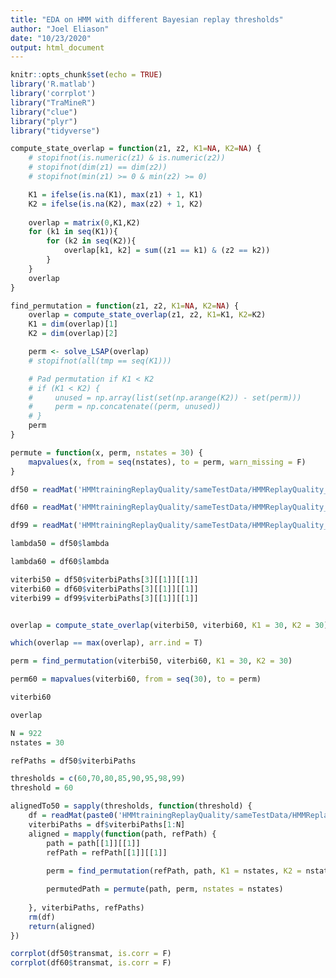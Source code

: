 ```yaml
---
title: "EDA on HMM with different Bayesian replay thresholds"
author: "Joel Eliason"
date: "10/23/2020"
output: html_document
---
```


```r
knitr::opts_chunk$set(echo = TRUE)
library('R.matlab')
library('corrplot')
library("TraMineR")
library("clue")
library("plyr")
library("tidyverse")
```


```r
compute_state_overlap = function(z1, z2, K1=NA, K2=NA) {
    # stopifnot(is.numeric(z1) & is.numeric(z2))
    # stopifnot(dim(z1) == dim(z2))
    # stopifnot(min(z1) >= 0 & min(z2) >= 0)

    K1 = ifelse(is.na(K1), max(z1) + 1, K1)
    K2 = ifelse(is.na(K2), max(z2) + 1, K2)
    
    overlap = matrix(0,K1,K2)
    for (k1 in seq(K1)){
        for (k2 in seq(K2)){
            overlap[k1, k2] = sum((z1 == k1) & (z2 == k2))
        }
    }
    overlap
}

find_permutation = function(z1, z2, K1=NA, K2=NA) {
    overlap = compute_state_overlap(z1, z2, K1=K1, K2=K2)
    K1 = dim(overlap)[1]
    K2 = dim(overlap)[2]

    perm <- solve_LSAP(overlap)
    # stopifnot(all(tmp == seq(K1)))

    # Pad permutation if K1 < K2
    # if (K1 < K2) {
    #     unused = np.array(list(set(np.arange(K2)) - set(perm)))
    #     perm = np.concatenate((perm, unused))
    # }
    perm
}

permute = function(x, perm, nstates = 30) {
    mapvalues(x, from = seq(nstates), to = perm, warn_missing = F)
}
```


```r
df50 = readMat('HMMtrainingReplayQuality/sameTestData/HMMReplayQuality_50.mat')

df60 = readMat('HMMtrainingReplayQuality/sameTestData/HMMReplayQuality_60.mat')

df99 = readMat('HMMtrainingReplayQuality/sameTestData/HMMReplayQuality_99.mat')

```

```r
lambda50 = df50$lambda

lambda60 = df60$lambda

viterbi50 = df50$viterbiPaths[3][[1]][[1]]
viterbi60 = df60$viterbiPaths[3][[1]][[1]]
viterbi99 = df99$viterbiPaths[3][[1]][[1]]


overlap = compute_state_overlap(viterbi50, viterbi60, K1 = 30, K2 = 30)

which(overlap == max(overlap), arr.ind = T)

perm = find_permutation(viterbi50, viterbi60, K1 = 30, K2 = 30)

perm60 = mapvalues(viterbi60, from = seq(30), to = perm)

viterbi60

overlap

```

```r
N = 922
nstates = 30

refPaths = df50$viterbiPaths

thresholds = c(60,70,80,85,90,95,98,99)
threshold = 60

alignedTo50 = sapply(thresholds, function(threshold) {
    df = readMat(paste0('HMMtrainingReplayQuality/sameTestData/HMMReplayQuality_',threshold,'.mat'))
    viterbiPaths = df$viterbiPaths[1:N]
    aligned = mapply(function(path, refPath) {
        path = path[[1]][[1]]
        refPath = refPath[[1]][[1]]
        
        perm = find_permutation(refPath, path, K1 = nstates, K2 = nstates)

        permutedPath = permute(path, perm, nstates = nstates)
        
    }, viterbiPaths, refPaths)
    rm(df)
    return(aligned)
})
```

```r
corrplot(df50$transmat, is.corr = F)
corrplot(df60$transmat, is.corr = F)

```

